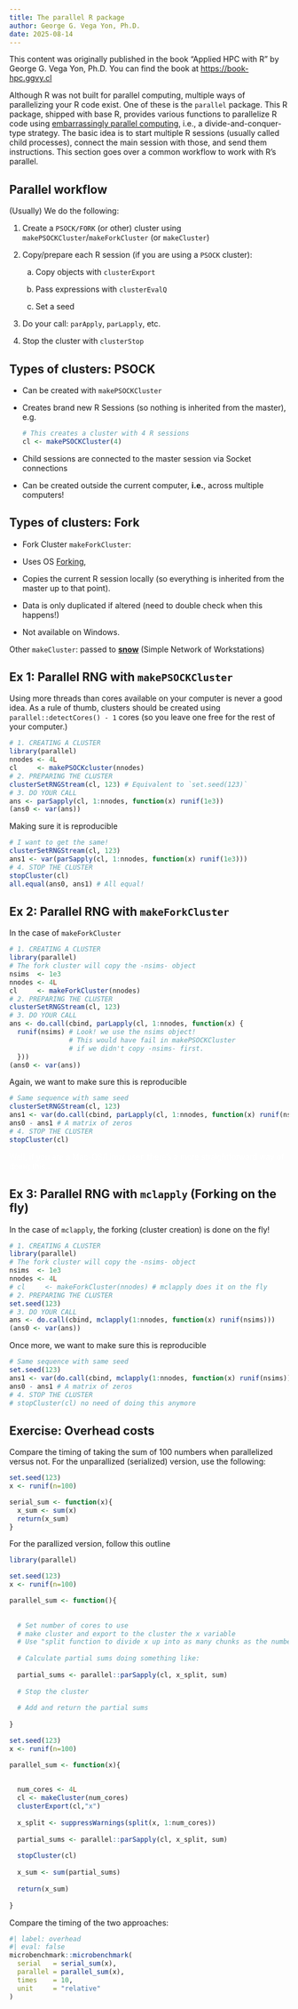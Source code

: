 ```yaml
---
title: The parallel R package
author: George G. Vega Yon, Ph.D.
date: 2025-08-14
---
```


::: {.callout-note}
This content was originally published in the book "Applied HPC with R" by George G. Vega Yon, Ph.D. You can find the book at <https://book-hpc.ggvy.cl>
:::

Although R was not built for parallel computing, multiple ways of parallelizing your R code exist. One of these is the `parallel` package. This R package, shipped with base R, provides various functions to parallelize R code using [embarrassingly parallel computing](https://en.wikipedia.org/w/index.php?title=Embarrassingly_parallel&oldid=1136401514){target="_blank"}, i.e., a divide-and-conquer-type strategy. The basic idea is to start multiple R sessions (usually called child processes), connect the main session with those, and send them instructions. This section goes over a common workflow to work with R's parallel.

## Parallel workflow

(Usually) We do the following:

1.  Create a `PSOCK/FORK` (or other) cluster using `makePSOCKCluster`/`makeForkCluster`
    (or `makeCluster`)
    
2.  Copy/prepare each R session (if you are using a `PSOCK` cluster):

    a.  Copy objects with `clusterExport`

    b.  Pass expressions with `clusterEvalQ`

    c.  Set a seed

3.  Do your call: `parApply`, `parLapply`, etc. 

4.  Stop the cluster with `clusterStop`


## Types of clusters: PSOCK

-   Can be created with `makePSOCKCluster`

-   Creates brand new R Sessions (so nothing is inherited from the master), e.g.
    
    ```r
    # This creates a cluster with 4 R sessions
    cl <- makePSOCKCluster(4)
    ```

-   Child sessions are connected to the master session via Socket connections

-   Can be created outside the current computer, **i.e.**, across multiple computers!

## Types of clusters: Fork

-   Fork Cluster `makeForkCluster`:

-   Uses OS [Forking](https://en.wikipedia.org/wiki/Fork_(system_call)),

-   Copies the current R session locally (so everything is inherited from
    the master up to that point).
    
-   Data is only duplicated if altered (need to double check when this happens!)

-   Not available on Windows.

Other `makeCluster`: passed to [**snow**](https://cran.r-project.org/package=snow)
(Simple Network of Workstations)


## Ex 1: Parallel RNG with `makePSOCKCluster`

::: {.callout-caution}
Using more threads than cores available on your computer is never a good idea. As a rule of thumb, clusters should be created using `parallel::detectCores() - 1` cores (so you leave one free for the rest of your computer.)
:::

```r
# 1. CREATING A CLUSTER
library(parallel)
nnodes <- 4L
cl     <- makePSOCKcluster(nnodes)    
# 2. PREPARING THE CLUSTER
clusterSetRNGStream(cl, 123) # Equivalent to `set.seed(123)`
# 3. DO YOUR CALL
ans <- parSapply(cl, 1:nnodes, function(x) runif(1e3))
(ans0 <- var(ans))
```

Making sure it is reproducible

```r
# I want to get the same!
clusterSetRNGStream(cl, 123)
ans1 <- var(parSapply(cl, 1:nnodes, function(x) runif(1e3)))
# 4. STOP THE CLUSTER
stopCluster(cl)
all.equal(ans0, ans1) # All equal!
```

## Ex 2: Parallel RNG with `makeForkCluster`

In the case of `makeForkCluster`

```r
# 1. CREATING A CLUSTER
library(parallel)
# The fork cluster will copy the -nsims- object
nsims  <- 1e3
nnodes <- 4L
cl     <- makeForkCluster(nnodes)    
# 2. PREPARING THE CLUSTER
clusterSetRNGStream(cl, 123)
# 3. DO YOUR CALL
ans <- do.call(cbind, parLapply(cl, 1:nnodes, function(x) {
  runif(nsims) # Look! we use the nsims object!
               # This would have fail in makePSOCKCluster
               # if we didn't copy -nsims- first.
  }))
(ans0 <- var(ans))
```

Again, we want to make sure this is reproducible

```r
# Same sequence with same seed
clusterSetRNGStream(cl, 123)
ans1 <- var(do.call(cbind, parLapply(cl, 1:nnodes, function(x) runif(nsims))))
ans0 - ans1 # A matrix of zeros
# 4. STOP THE CLUSTER
stopCluster(cl)
```

<text style="color:white;">Well, if you are a Mac-OS/Linux user, there's a more straightforward way of doing this...</text>


## Ex 3: Parallel RNG with `mclapply` (Forking on the fly)

In the case of `mclapply`, the forking (cluster creation) is done on the fly!

```r
# 1. CREATING A CLUSTER
library(parallel)
# The fork cluster will copy the -nsims- object
nsims  <- 1e3
nnodes <- 4L
# cl     <- makeForkCluster(nnodes) # mclapply does it on the fly
# 2. PREPARING THE CLUSTER
set.seed(123) 
# 3. DO YOUR CALL
ans <- do.call(cbind, mclapply(1:nnodes, function(x) runif(nsims)))
(ans0 <- var(ans))
```

Once more, we want to make sure this is reproducible

```r
# Same sequence with same seed
set.seed(123) 
ans1 <- var(do.call(cbind, mclapply(1:nnodes, function(x) runif(nsims))))
ans0 - ans1 # A matrix of zeros
# 4. STOP THE CLUSTER
# stopCluster(cl) no need of doing this anymore
```

## Exercise: Overhead costs

Compare the timing of taking the sum of 100 numbers when parallelized versus not.  For the unparallized (serialized) version, use the following:

```r
set.seed(123)
x <- runif(n=100)

serial_sum <- function(x){
  x_sum <- sum(x)
  return(x_sum)
}
```


For the parallized version, follow this outline

```r
library(parallel)
```

```r

set.seed(123)
x <- runif(n=100)

parallel_sum <- function(){
  
  
  # Set number of cores to use
  # make cluster and export to the cluster the x variable
  # Use "split function to divide x up into as many chunks as the number of cores
  
  # Calculate partial sums doing something like:
  
  partial_sums <- parallel::parSapply(cl, x_split, sum)
  
  # Stop the cluster
  
  # Add and return the partial sums
  
}

```


```r

set.seed(123)
x <- runif(n=100)

parallel_sum <- function(x){
  
  
  num_cores <- 4L
  cl <- makeCluster(num_cores)
  clusterExport(cl,"x")
  
  x_split <- suppressWarnings(split(x, 1:num_cores))
  
  partial_sums <- parallel::parSapply(cl, x_split, sum)
  
  stopCluster(cl)
  
  x_sum <- sum(partial_sums)
  
  return(x_sum)
  
}
```

Compare the timing of the two approaches:

```r
#| label: overhead
#| eval: false
microbenchmark::microbenchmark(
  serial   = serial_sum(x),
  parallel = parallel_sum(x),
  times    = 10,
  unit     = "relative"
)
```
